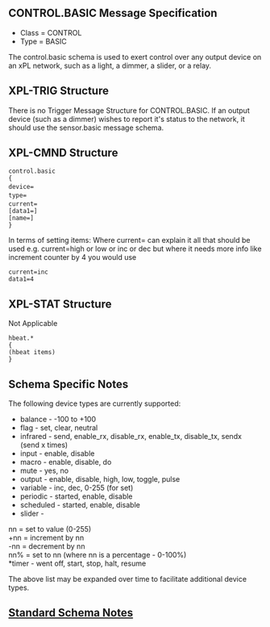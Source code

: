 == CONTROL.BASIC Message Specification ==

*Class = CONTROL
*Type  = BASIC

The control.basic schema is used to exert control over any output device on an xPL network, such as a light, a dimmer, a slider, or a relay.

== XPL-TRIG Structure ==

There is no Trigger Message Structure for CONTROL.BASIC. 
If an output device (such as a dimmer) wishes to report it's status to the network, it should use the sensor.basic message schema.


== XPL-CMND Structure ==

 control.basic
 {
 device=<sensor name>
 type=<sensor type>
 current=<value to which device should be set>
 [data1=<additional data>]
 [name=]
 }

In terms of setting items: Where current= can explain it all
that should be used e.g. current=high or low or inc or dec but where it
needs more info like increment counter by 4 you would use 

 current=inc
 data1=4 

== XPL-STAT Structure ==

Not Applicable

 hbeat.*
 {
 (hbeat items)
 }

== Schema Specific Notes ==

The following device types are currently supported:

*balance - -100 to +100
*flag - set, clear, neutral
*infrared - send, enable_rx, disable_rx, enable_tx, disable_tx, sendx (send x times)
*input - enable, disable
*macro - enable, disable, do
*mute - yes, no
*output - enable, disable, high, low, toggle, pulse
*variable - inc, dec, 0-255 (for set)
*periodic - started, enable, disable
*scheduled - started, enable, disable
*slider - 
nn = set to value (0-255)<br>
+nn = increment by nn<br>
-nn = decrement by nn<br>
nn% = set to nn (where nn is a percentage - 0-100%)<br>
*timer - went off, start, stop, halt, resume

The above list may be expanded over time to facilitate additional device types.

== [[Standard Schema Notes]] ==